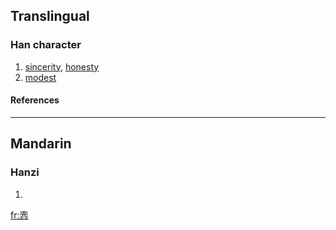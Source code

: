 {{see|愨|慤}}

==Translingual==
===Han character===
{{Han char|rn=61|rad=心|as=07|sn=10|four=|canj=土月竹心 (GBHP)}}
# [[sincerity]], [[honesty]]
# [[modest]]
====References====
{{Han ref|kx=0388.341|hdz=42299.120|uh=60AB|ud=24747}}
----
==Mandarin==
===Hanzi===
{{cmn-hanzi|tra=[[愨]], [[慤]]|pin=[[què]] (que4)|wg=ch'üeh<sup>4</sup>}}
# {{defn|Mandarin}}

[[fr:悫]]